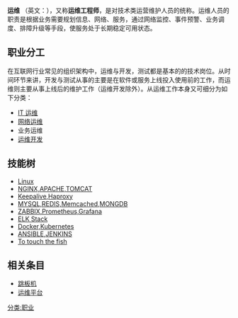 {{noteTA
|G1=IT
|1=zh-tw:營運;zh-cn:运维;
}}
'''运维''' （英文：{{abbr|Ops|Operations}}），又称'''运维工程师'''，是对技术类运营维护人员的统称。运维人员的职责是根据业务需要规划信息、网络、服务，通过网络监控、事件预警、业务调度、排障升级等手段，使服务处于长期稳定可用状态。

== 职业分工 ==

在互联网行业常见的组织架构中，运维与开发，测试都是基本的的技术岗位。从时间环节来讲，开发与测试从事的主要是在软件或服务上线投入使用前的工作，而运维则主要从事上线后的维护工作（运维开发除外）。从运维工作本身又可细分为如下分类：

* [[MIS|IT 运维]]
* [[网络运维|网络运维]]
* 业务运维
* [[DevOps|运维开发]]

== 技能树 ==
* [[Linux|Linux]]
* [[NGINX,APACHE,TOMCAT|NGINX,APACHE,TOMCAT]]
* [[Keepalive,Haproxy|Keepalive,Haproxy]]
* [[MYSQL,REDIS,Memcached,MONGDB|MYSQL,REDIS,Memcached,MONGDB]]
* [[ZABBIX,Prometheus,Grafana|ZABBIX,Prometheus,Grafana]]
* [[ELK_Stack|ELK Stack]]
* [[Docker,Kubernetes|Docker,Kubernetes]]
* [[ANSIBLE,JENKINS|ANSIBLE,JENKINS]]
* [[To_touch_the_fish|To touch the fish]]

== 相关条目 ==

* [[跳板机|跳板机]]
* [[运维平台|运维平台]]

[[分类:职业|分类:职业]]